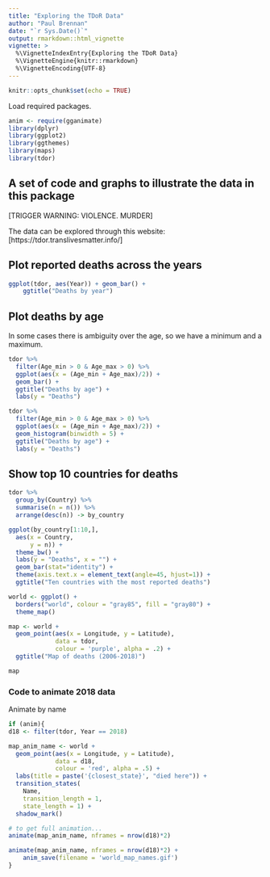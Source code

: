 ```yaml
---
title: "Exploring the TDoR Data"
author: "Paul Brennan"
date: "`r Sys.Date()`"
output: rmarkdown::html_vignette
vignette: >
  %\VignetteIndexEntry{Exploring the TDoR Data}
  %\VignetteEngine{knitr::rmarkdown}
  %\VignetteEncoding{UTF-8}
---
```


```r
knitr::opts_chunk$set(echo = TRUE)
```

Load required packages.
```r
anim <- require(gganimate)
library(dplyr)
library(ggplot2)
library(ggthemes)
library(maps)
library(tdor)
```

## A set of code and graphs to illustrate the data in this package
[TRIGGER WARNING: VIOLENCE. MURDER]

The data can be explored through this website: [https://tdor.translivesmatter.info/]

## Plot reported deaths across the years
```r
ggplot(tdor, aes(Year)) + geom_bar() +
    ggtitle("Deaths by year")
```



## Plot deaths by age

In some cases there is ambiguity over the age, so we have a minimum and a maximum. 

```r
tdor %>% 
  filter(Age_min > 0 & Age_max > 0) %>%
  ggplot(aes(x = (Age_min + Age_max)/2)) + 
  geom_bar() +
  ggtitle("Deaths by age") +
  labs(y = "Deaths")

tdor %>% 
  filter(Age_min > 0 & Age_max > 0) %>%
  ggplot(aes(x = (Age_min + Age_max)/2)) +
  geom_histogram(binwidth = 5) +
  ggtitle("Deaths by age") +
  labs(y = "Deaths")
```

## Show top 10 countries for deaths
```r
tdor %>%
  group_by(Country) %>%
  summarise(n = n()) %>%
  arrange(desc(n)) -> by_country

ggplot(by_country[1:10,],
  aes(x = Country,
      y = n)) +
  theme_bw() +
  labs(y = "Deaths", x = "") +
  geom_bar(stat="identity") +
  theme(axis.text.x = element_text(angle=45, hjust=1)) +
  ggtitle("Ten countries with the most reported deaths")
```

```r
world <- ggplot() +
  borders("world", colour = "gray85", fill = "gray80") +
  theme_map() 

map <- world +
  geom_point(aes(x = Longitude, y = Latitude),
             data = tdor, 
             colour = 'purple', alpha = .2) +
  ggtitle("Map of deaths (2006-2018)")

map
```


### Code to animate 2018 data
Animate by name 
```r
if (anim){
d18 <- filter(tdor, Year == 2018)

map_anim_name <- world +
  geom_point(aes(x = Longitude, y = Latitude),
             data = d18, 
             colour = 'red', alpha = .5) +
  labs(title = paste('{closest_state}', "died here")) +
  transition_states(
    Name,
    transition_length = 1,
    state_length = 1) + 
  shadow_mark()

# to get full animation...
animate(map_anim_name, nframes = nrow(d18)*2)

animate(map_anim_name, nframes = nrow(d18)*2) +
    anim_save(filename = 'world_map_names.gif')
}
```


